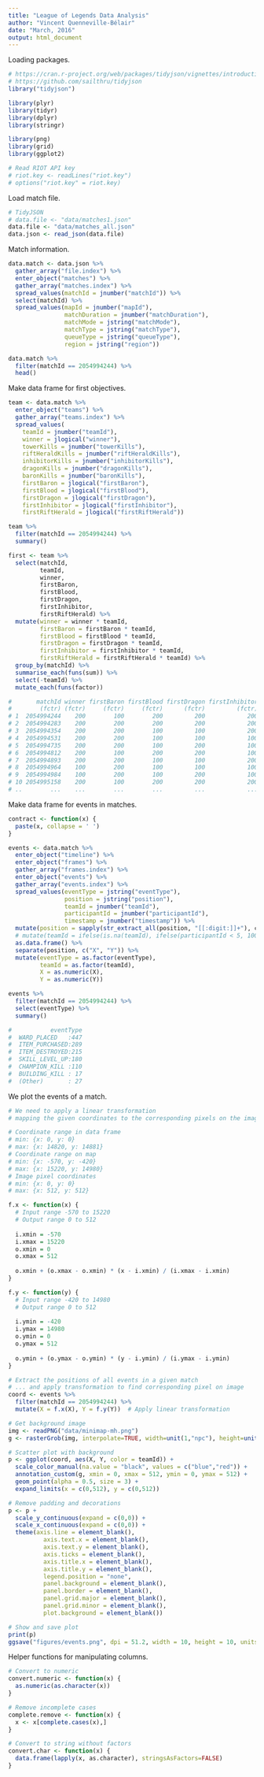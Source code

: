 ```yaml
---
title: "League of Legends Data Analysis"
author: "Vincent Quenneville-Bélair"
date: "March, 2016"
output: html_document
---
```


Loading packages.
```r
# https://cran.r-project.org/web/packages/tidyjson/vignettes/introduction-to-tidyjson.html
# https://github.com/sailthru/tidyjson
library("tidyjson")

library(plyr)
library(tidyr)
library(dplyr)
library(stringr)

library(png)
library(grid)
library(ggplot2)
```

```r
# Read RIOT API key
# riot.key <- readLines("riot.key")
# options("riot.key" = riot.key)
```

Load match file.
```r
# TidyJSON
# data.file <- "data/matches1.json"
data.file <- "data/matches_all.json"
data.json <- read_json(data.file)
```

Match information.
```r
data.match <- data.json %>% 
  gather_array("file.index") %>%
  enter_object("matches") %>%
  gather_array("matches.index") %>% 
  spread_values(matchId = jnumber("matchId")) %>%
  select(matchId) %>%
  spread_values(mapId = jnumber("mapId"),
                matchDuration = jnumber("matchDuration"),
                matchMode = jstring("matchMode"),
                matchType = jstring("matchType"),
                queueType = jstring("queueType"),
                region = jstring("region"))

data.match %>%
  filter(matchId == 2054994244) %>%
  head()
```

Make data frame for first objectives.
```r
team <- data.match %>%
  enter_object("teams") %>%
  gather_array("teams.index") %>% 
  spread_values(
    teamId = jnumber("teamId"),
    winner = jlogical("winner"),
    towerKills = jnumber("towerKills"), 
    riftHeraldKills = jnumber("riftHeraldKills"), 
    inhibitorKills = jnumber("inhibitorKills"), 
    dragonKills = jnumber("dragonKills"), 
    baronKills = jnumber("baronKills"), 
    firstBaron = jlogical("firstBaron"),
    firstBlood = jlogical("firstBlood"),
    firstDragon = jlogical("firstDragon"),
    firstInhibitor = jlogical("firstInhibitor"),
    firstRiftHerald = jlogical("firstRiftHerald"))

team %>%
  filter(matchId == 2054994244) %>%
  summary()

first <- team %>%
  select(matchId, 
         teamId,
         winner,
         firstBaron,
         firstBlood,
         firstDragon,
         firstInhibitor,
         firstRiftHerald) %>%
  mutate(winner = winner * teamId,
         firstBaron = firstBaron * teamId,
         firstBlood = firstBlood * teamId,
         firstDragon = firstDragon * teamId,
         firstInhibitor = firstInhibitor * teamId,
         firstRiftHerald = firstRiftHerald * teamId) %>%
  group_by(matchId) %>%
  summarise_each(funs(sum)) %>%
  select(-teamId) %>%
  mutate_each(funs(factor))

#       matchId winner firstBaron firstBlood firstDragon firstInhibitor firstRiftHerald
#        (fctr) (fctr)     (fctr)     (fctr)      (fctr)         (fctr)          (fctr)
# 1  2054994244    200        100        200         200            200               0
# 2  2054994283    200        200        200         200            200               0
# 3  2054994354    200        200        100         100            200             100
# 4  2054994531    200        200        100         100            100               0
# 5  2054994735    200        200        100         200            100               0
# 6  2054994812    200        100        200         200            100               0
# 7  2054994893    200        200        100         100            200               0
# 8  2054994964    100        200        100         100            100               0
# 9  2054994984    100        200        100         200            100               0
# 10 2054995158    200        100        200         200            200               0
# ..        ...    ...        ...        ...         ...            ...             ...
```

Make data frame for events in matches.
```r
contract <- function(x) {
  paste(x, collapse = ' ')
} 

events <- data.match %>%
  enter_object("timeline") %>%
  enter_object("frames") %>%
  gather_array("frames.index") %>%
  enter_object("events") %>%
  gather_array("events.index") %>%
  spread_values(eventType = jstring("eventType"),
                position = jstring("position"), 
                teamId = jnumber("teamId"),
                participantId = jnumber("participantId"), 
                timestamp = jnumber("timestamp")) %>%
  mutate(position = sapply(str_extract_all(position, "[[:digit:]]+"), contract)) %>%
  # mutate(teamId = ifelse(is.na(teamId), ifelse(participantId < 5, 100, 200), teamId)) %>%
  as.data.frame() %>%
  separate(position, c("X", "Y")) %>%
  mutate(eventType = as.factor(eventType),
         teamId = as.factor(teamId),
         X = as.numeric(X),
         Y = as.numeric(Y)) 

events %>%
  filter(matchId == 2054994244) %>%
  select(eventType) %>%
  summary()

#           eventType  
#  WARD_PLACED   :447  
#  ITEM_PURCHASED:289  
#  ITEM_DESTROYED:215  
#  SKILL_LEVEL_UP:180  
#  CHAMPION_KILL :110  
#  BUILDING_KILL : 17  
#  (Other)       : 27  
```

We plot the events of a match.
```r
# We need to apply a linear transformation 
# mapping the given coordinates to the corresponding pixels on the image

# Coordinate range in data frame
# min: {x: 0, y: 0}
# max: {x: 14820, y: 14881}
# Coordinate range on map
# min: {x: -570, y: -420}
# max: {x: 15220, y: 14980}
# Image pixel coordinates
# min: {x: 0, y: 0}
# max: {x: 512, y: 512}

f.x <- function(x) {
  # Input range -570 to 15220
  # Output range 0 to 512
  
  i.xmin = -570
  i.xmax = 15220
  o.xmin = 0
  o.xmax = 512
  
  o.xmin + (o.xmax - o.xmin) * (x - i.xmin) / (i.xmax - i.xmin)
}

f.y <- function(y) {
  # Input range -420 to 14980
  # Output range 0 to 512
  
  i.ymin = -420
  i.ymax = 14980
  o.ymin = 0
  o.ymax = 512
  
  o.ymin + (o.ymax - o.ymin) * (y - i.ymin) / (i.ymax - i.ymin)
}

# Extract the positions of all events in a given match
# ... and apply transformation to find corresponding pixel on image
coord <- events %>% 
  filter(matchId == 2054994244) %>%
  mutate(X = f.x(X), Y = f.y(Y))  # Apply linear transformation

# Get background image
img <- readPNG("data/minimap-mh.png")
g <- rasterGrob(img, interpolate=TRUE, width=unit(1,"npc"), height=unit(1,"npc"))

# Scatter plot with background
p <- ggplot(coord, aes(X, Y, color = teamId)) + 
  scale_color_manual(na.value = "black", values = c("blue","red")) +
  annotation_custom(g, xmin = 0, xmax = 512, ymin = 0, ymax = 512) +
  geom_point(alpha = 0.5, size = 3) +
  expand_limits(x = c(0,512), y = c(0,512))

# Remove padding and decorations
p <- p +
  scale_y_continuous(expand = c(0,0)) + 
  scale_x_continuous(expand = c(0,0)) +
  theme(axis.line = element_blank(),
          axis.text.x = element_blank(),
          axis.text.y = element_blank(),
          axis.ticks = element_blank(),
          axis.title.x = element_blank(),
          axis.title.y = element_blank(),
          legend.position = "none",
          panel.background = element_blank(),
          panel.border = element_blank(),
          panel.grid.major = element_blank(),
          panel.grid.minor = element_blank(),
          plot.background = element_blank())

# Show and save plot
print(p)
ggsave("figures/events.png", dpi = 51.2, width = 10, height = 10, units = "in")
```

Helper functions for manipulating columns.
```r
# Convert to numeric
convert.numeric <- function(x) {
  as.numeric(as.character(x))
}

# Remove incomplete cases
complete.remove <- function(x) {
  x <- x[complete.cases(x),]  
}

# Convert to string without factors
convert.char <- function(x) {
  data.frame(lapply(x, as.character), stringsAsFactors=FALSE) 
}
```